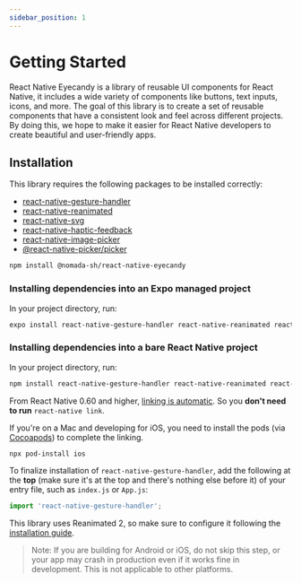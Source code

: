 ```yaml
---
sidebar_position: 1
---
```


# Getting Started

<div className="admonition admonition-info alert alert--info">
  <div className="admonition-content">
    React Native Eyecandy is a library of reusable UI components for React
    Native, it includes a wide variety of components like buttons, text inputs,
    icons, and more. The goal of this library is to create a set of reusable
    components that have a consistent look and feel across different projects.
    By doing this, we hope to make it easier for React Native developers to
    create beautiful and user-friendly apps.
  </div>
</div>

## Installation

This library requires the following packages to be installed correctly:

- [react-native-gesture-handler](https://github.com/software-mansion/react-native-gesture-handler)
- [react-native-reanimated](https://github.com/software-mansion/react-native-reanimated)
- [react-native-svg](https://github.com/react-native-community/react-native-svg)
- [react-native-haptic-feedback](https://github.com/junina-de/react-native-haptic-feedback)
- [react-native-image-picker](https://github.com/react-native-image-picker/react-native-image-picker)
- [@react-native-picker/picker](https://github.com/react-native-picker/picker)

```bash npm2yarn
npm install @nomada-sh/react-native-eyecandy
```

### Installing dependencies into an Expo managed project

In your project directory, run:

```sh
expo install react-native-gesture-handler react-native-reanimated react-native-svg react-native-haptic-feedback react-native-image-picker @react-native-picker/picker
```

### Installing dependencies into a bare React Native project

In your project directory, run:

```bash npm2yarn
npm install react-native-gesture-handler react-native-reanimated react-native-svg react-native-haptic-feedback react-native-image-picker @react-native-picker/picker
```

From React Native 0.60 and higher, [linking is automatic](https://github.com/react-native-community/cli/blob/master/docs/autolinking.md). So you **don't need to run** `react-native link`.

If you're on a Mac and developing for iOS, you need to install the pods (via [Cocoapods](https://cocoapods.org/)) to complete the linking.

```sh
npx pod-install ios
```

To finalize installation of `react-native-gesture-handler`, add the following at the **top** (make sure it's at the top and there's nothing else before it) of your entry file, such as `index.js` or `App.js`:

```js
import 'react-native-gesture-handler';
```

This library uses Reanimated 2, so make sure to configure it following the [installation guide](https://docs.swmansion.com/react-native-reanimated/docs/fundamentals/installation).

> Note: If you are building for Android or iOS, do not skip this step, or your app may crash in production even if it works fine in development. This is not applicable to other platforms.

